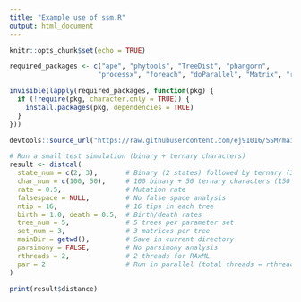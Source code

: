 ```yaml
---
title: "Example use of ssm.R"
output: html_document
---
```


```r
knitr::opts_chunk$set(echo = TRUE)
```
```r
required_packages <- c("ape", "phytools", "TreeDist", "phangorn",
                      "processx", "foreach", "doParallel", "Matrix", "readr")

invisible(lapply(required_packages, function(pkg) {
  if (!require(pkg, character.only = TRUE)) {
    install.packages(pkg, dependencies = TRUE)
  }
}))

devtools::source_url("https://raw.githubusercontent.com/ej91016/SSM/main/R/ssm.R")
```
```r
# Run a small test simulation (binary + ternary characters)
result <- distcal(
  state_num = c(2, 3),       # Binary (2 states) followed by ternary (3 states)
  char_num = c(100, 50),     # 100 binary + 50 ternary characters (150 total)
  rate = 0.5,                # Mutation rate
  falsespace = NULL,         # No false space analysis
  ntip = 16,                 # 16 tips in each tree
  birth = 1.0, death = 0.5,  # Birth/death rates
  tree_num = 5,              # 5 trees per parameter set
  set_num = 3,               # 3 matrices per tree
  mainDir = getwd(),         # Save in current directory
  parsimony = FALSE,         # No parsimony analysis
  rthreads = 2,              # 2 threads for RAxML
  par = 2                    # Run in parallel (total threads = rthreads * par)
)
```
```r
print(result$distance)
```
